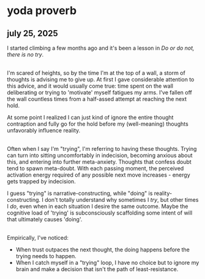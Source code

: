 <h1>yoda proverb</h1>
<h2>july 25, 2025</h2>


I started climbing a few months ago and it's been a lesson in *Do or do not, there is no try*.

<br />
I'm scared of heights, so by the time I'm at the top of a wall, a storm of thoughts is advising me to give up.
At first I gave considerable attention to this advice, and it would usually come true: 
time spent on the wall deliberating or trying to 'motivate' myself fatigues my arms. 
I've fallen off the wall countless times from a half-assed attempt at reaching the next hold. 

<br />

At some point I realized I can just kind of ignore the entire thought contraption and fully go for
the hold before my (well-meaning) thoughts unfavorably influence reality.

<br />
Often when I say I'm "trying", I'm referring to having these thoughts.
Trying can turn into sitting uncomfortably in indecision, becoming anxious about this, and entering into further meta-anxiety. Thoughts that confess doubt tend to spawn meta-doubt.
With each passing moment, the perceived activation energy required of any possible next move increases - energy gets trapped by indecision.

<br />

I guess "trying" is narrative-constructing, while "doing" is reality-constructing. I don't totally understand why sometimes I *try*, 
but other times I *do*, even when in each situation I desire the same outcome. 
Maybe the cognitive load of 'trying' is subconsciously scaffolding some intent of will that ultimately causes 'doing'.

<br />
Empirically, I've noticed:

<ul>
    <li>When trust outpaces the next thought, the doing happens before the trying needs to happen.</li>
    <li>When I catch myself in a "trying" loop, 
    I have no choice but to ignore my brain and make a decision that isn't the path of least-resistance.</li>
</ul>